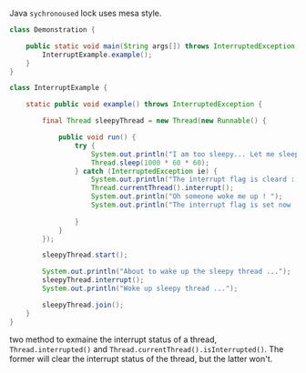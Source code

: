 Java `sychronoused` lock uses mesa style.


```Java
class Demonstration {

    public static void main(String args[]) throws InterruptedException {
        InterruptExample.example();
    }
}

class InterruptExample {

    static public void example() throws InterruptedException {

        final Thread sleepyThread = new Thread(new Runnable() {

            public void run() {
                try {
                    System.out.println("I am too sleepy... Let me sleep for an hour.");
                    Thread.sleep(1000 * 60 * 60);
                } catch (InterruptedException ie) {
                    System.out.println("The interrupt flag is cleard : " + Thread.interrupted() + " " + Thread.currentThread().isInterrupted());                  
                    Thread.currentThread().interrupt();
                    System.out.println("Oh someone woke me up ! ");
                    System.out.println("The interrupt flag is set now : " + Thread.currentThread().isInterrupted() + " " + Thread.interrupted());                                    
                  
                }
            }
        });

        sleepyThread.start();

        System.out.println("About to wake up the sleepy thread ...");
        sleepyThread.interrupt();
        System.out.println("Woke up sleepy thread ...");

        sleepyThread.join();
    }
}

```
two method to exmaine the interrupt status of a thread, `Thread.interrupted()` and `Thread.currentThread().isInterrupted()`. The former will clear the interrupt status of the thread, but the latter won't.
